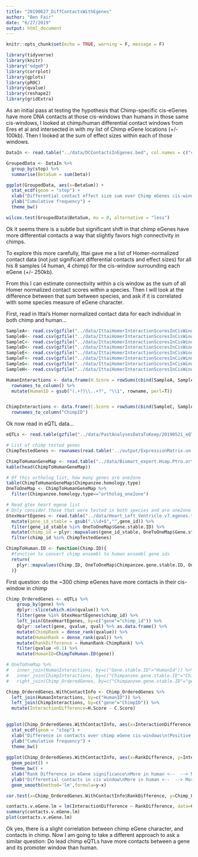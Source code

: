 ```yaml
---
title: "20190627_DiffContactsWithEgenes"
author: "Ben Fair"
date: "6/27/2019"
output: html_document
---
```


```r
knitr::opts_chunk$set(echo = TRUE, warning = F, message = F)
```

```r
library(tidyverse)
library(knitr)
library("edgeR")
library(corrplot)
library(gplots)
library(pROC)
library(qvalue)
library(reshape2)
library(gridExtra)
```

As an initial pass at testing the hypothesis that Chimp-specific cis-eGenes have more DNA contacts at those cis-windows than humans in those same cis-windows, I looked at chimp/human differential contact windows from Eres et al and intersected in with my list of Chimp eGene locations (+/- 100kb). Then I looked at the sum of effect sizes within each of those windows.

```r
DataIn <- read.table("../data/DCContactsInEgenes.bed", col.names = c("chr", "start", "stop", "gene", "blank", "strand", "chrContact", "startContact", "beta", "nameContact", "beta", "strandContact"), sep='\t', row.names = NULL)

GroupedData <- DataIn %>%
  group_by(stop) %>%
  summarise(BetaSum = sum(beta))

ggplot(GroupedData, aes(x=BetaSum)) +
  stat_ecdf(geom = "step") +
  xlab("Differential contact effect size sum over Chimp eGenes cis-window\n(Negative means more contact in chimp)") +
  ylab("Cumulative frequency") +
  theme_bw()

wilcox.test(GroupedData$BetaSum, mu = 0, alternative = "less")
```


Ok it seems there is a subtle but significant shift in that chimp eGenes have more differential contacts a way that slightly favors high connectivity in chimps.

To explore this more carefully, Ittai gave me a list of Homer-normalized contact data (not just significant differential contacts and effect sizes) for all his 8 samples (4 human, 4 chimp) for the cis-window surrounding each eGene (+/- 250kb).

From this I can estimate connectivity within a cis window as the sum of all Homer normalized contact scores within a species. Then I will look at the difference between that sum between species, and ask if it is correlated with some species measure of eGene character.

First, read in Ittai's Homer normalized contact data for each individual in both chimp and human...

```r
SampleA<- read.csv(gzfile("../data/IttaiHomerInteractionScoresInCisWindows/adj_bins_25_A-21792_10kb_norm.gz"), sep='\t')
SampleB<- read.csv(gzfile("../data/IttaiHomerInteractionScoresInCisWindows/adj_bins_25_B-28126_10kb_norm.gz"), sep='\t')
SampleC<- read.csv(gzfile("../data/IttaiHomerInteractionScoresInCisWindows/adj_bins_25_C-3649_10kb_norm.gz"), sep='\t')
SampleD<- read.csv(gzfile("../data/IttaiHomerInteractionScoresInCisWindows/adj_bins_25_D-40300_10kb_norm.gz"), sep='\t')
SampleE<- read.csv(gzfile("../data/IttaiHomerInteractionScoresInCisWindows/adj_bins_25_E-28815_10kb_norm.gz"), sep='\t')
SampleF<- read.csv(gzfile("../data/IttaiHomerInteractionScoresInCisWindows/adj_bins_25_F-28834_10kb_norm.gz"), sep='\t')
SampleG<- read.csv(gzfile("../data/IttaiHomerInteractionScoresInCisWindows/adj_bins_25_G-3624_10kb_norm.gz"), sep='\t')
SampleH<- read.csv(gzfile("../data/IttaiHomerInteractionScoresInCisWindows/adj_bins_25_H-3651_10kb_norm.gz"), sep='\t')

HumanInteractions <- data.frame(H.Score = rowSums(cbind(SampleA, SampleB, SampleE, SampleF))) %>%
  rownames_to_column() %>%
  mutate(HumanID = gsub("(.+?)\\..+?", "\\1", rowname, perl=T))


ChimpInteractions <- data.frame(C.Score = rowSums(cbind(SampleC, SampleD, SampleG, SampleH))) %>%
  rownames_to_column("ChimpID")


```


Ok now read in eQTL data...

```r
eQTLs <- read.table(gzfile("../data/PastAnalysesDataToKeep/20190521_eQTLs_250kB_10MAF.txt.gz"), header=T)

# List of chimp tested genes
ChimpTestedGenes <- rownames(read.table('../output/ExpressionMatrix.un-normalized.txt.gz', header=T, check.names=FALSE, row.names = 1))

ChimpToHumanGeneMap <- read.table("../data/Biomart_export.Hsap.Ptro.orthologs.txt.gz", header=T, sep='\t', stringsAsFactors = F)
kable(head(ChimpToHumanGeneMap))

# Of this ortholog list, how many genes are one2one
table(ChimpToHumanGeneMap$Chimpanzee.homology.type)
OneToOneMap <- ChimpToHumanGeneMap %>%
  filter(Chimpanzee.homology.type=="ortholog_one2one")

# Read gtex heart egene list
# Only consider those that were tested in both species and are one2one orthologs
GtexHeartEgenes <- read.table("../data/Heart_Left_Ventricle.v7.egenes.txt.gz", header=T, sep='\t', stringsAsFactors = F) %>%
  mutate(gene_id_stable = gsub(".\\d+$","",gene_id)) %>%
  filter(gene_id_stable %in% OneToOneMap$Gene.stable.ID) %>%
  mutate(chimp_id = plyr::mapvalues(gene_id_stable, OneToOneMap$Gene.stable.ID,  OneToOneMap$Chimpanzee.gene.stable.ID, warn_missing = F)) %>%
  filter(chimp_id %in% ChimpTestedGenes)

ChimpToHuman.ID <- function(Chimp.ID){
  #function to convert chimp ensembl to human ensembl gene ids
  return(
    plyr::mapvalues(Chimp.ID, OneToOneMap$Chimpanzee.gene.stable.ID, OneToOneMap$Gene.stable.ID, warn_missing = F)
  )}
```


First question: do the ~300 chimp eGenes have more contacts in their cis-window in chimp

```r

Chimp_OrderedGenes <- eQTLs %>%
    group_by(gene) %>% 
    dplyr::slice(which.min(qvalue)) %>%
    filter(gene %in% GtexHeartEgenes$chimp_id) %>%
    left_join(GtexHeartEgenes, by=c("gene"="chimp_id")) %>%
    dplyr::select(gene, qvalue, qval) %>% as.data.frame() %>%
    mutate(ChimpRank = dense_rank(qvalue)) %>%
    mutate(HumanRank = dense_rank(qval)) %>%
    mutate(RankDifference = HumanRank-ChimpRank) %>%
    filter(qvalue <0.1) %>%
    mutate(HumanID=ChimpToHuman.ID(gene))

# OneToOneMap %>%
#   inner_join(HumanInteractions, by=c("Gene.stable.ID"="HumanId")) %>% dim()
#   inner_join(ChimpInteractions, by=c("Chimpanzee.gene.stable.ID"="ChimpID")) %>% dim()
#   right_join(Chimp_OrderedGenes, by=c("Chimpanzee.gene.stable.ID"="gene")) %>% dim()

Chimp_OrderedGenes.WithContactInfo <- Chimp_OrderedGenes %>%
  left_join(HumanInteractions, by=c("HumanID")) %>%
  left_join(ChimpInteractions, by=c("gene"="ChimpID")) %>% 
  mutate(InteractionDifference=H.Score - C.Score)

  
ggplot(Chimp_OrderedGenes.WithContactInfo, aes(x=InteractionDifference)) +
  stat_ecdf(geom = "step") +
  xlab("Difference in contacts over chimp eGene cis-windows\n(Positive means more contact in chimp)") +
  ylab("Cumulative frequency") +
  theme_bw()
  
ggplot(Chimp_OrderedGenes.WithContactInfo, aes(x=RankDifference, y=InteractionDifference)) +
  geom_point() +
  theme_bw() +
  xlab("Rank Difference in eGene significance\nMore in human <--  --> More in chimp") +
  ylab("Differential contacts in cis window\nMore in human <--  --> More in chimp") +
  geom_smooth(method='lm',formula=y~x)

cor.test(x=Chimp_OrderedGenes.WithContactInfo$RankDifference, y=Chimp_OrderedGenes.WithContactInfo$InteractionDifference, method="spearman")

contacts.v.eGene.lm = lm(InteractionDifference ~ RankDifference, data=Chimp_OrderedGenes.WithContactInfo)
summary(contacts.v.eGene.lm)
plot(contacts.v.eGene.lm)
```

Ok yes, there is a slight correlation between chimp eGene character, and contacts in chimp. Now I am going to take a different approach to ask a similar question: Do lead chimp eQTLs have more contacts between a gene and its promoter window than human.

